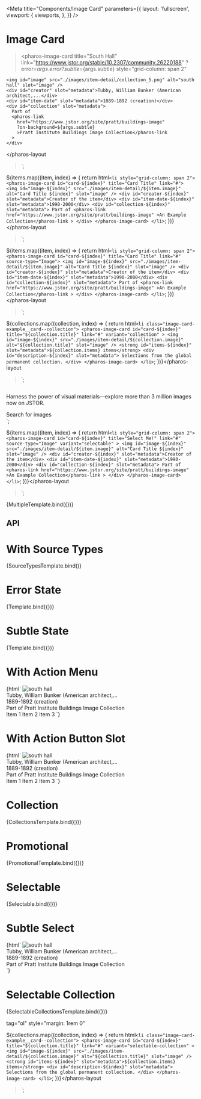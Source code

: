 

<Meta
  title="Components/Image Card"
  parameters={{
    layout: 'fullscreen',
    viewport: {
      viewports,
    },
  }}
/>

# Image Card

<GuidelineLink path="image-card" />

  ><pharos-image-card
    title="South Hall"
    link="https://www.jstor.org/stable/10.2307/community.26220188"
    ?error=${args.error}
    ?subtle=${args.subtle}
    style="grid-column: span 2"
  >
    <img id="image" src="./images/item-detail/collection_5.png" alt="south hall" slot="image" />
    <div id="creator" slot="metadata">Tubby, William Bunker (American architect,...</div>
    <div id="item-date" slot="metadata">1889-1892 (creation)</div>
    <div id="collection" slot="metadata">
      Part of
      <pharos-link
        href="https://www.jstor.org/site/pratt/buildings-image"
        ?on-background=${args.subtle}
        >Pratt Institute Buildings Image Collection</pharos-link
      >
    </div>
  </pharos-image-card></pharos-layout
>`;

  ${items.map((item, index) => {
    return html`<li style="grid-column: span 2">
      <pharos-image-card id="card-${index}" title="Card Title" link="#">
        <img
          id="image-${index}"
          src="./images/item-detail/${item.image}"
          alt="Card Title ${index}"
          slot="image"
        />
        <div id="creator-${index}" slot="metadata">Creator of the item</div>
        <div id="item-date-${index}" slot="metadata">1990-2000</div>
        <div id="collection-${index}" slot="metadata">
          Part of
          <pharos-link href="https://www.jstor.org/site/pratt/buildings-image"
            >An Example Collection</pharos-link
          >
        </div>
      </pharos-image-card>
    </li>`;
  })}</pharos-layout
>`;

  ${items.map((item, index) => {
    return html`<li style="grid-column: span 2">
      <pharos-image-card id="card-${index}" title="Card Title" link="#" source-type="Image">
        <img
          id="image-${index}"
          src="./images/item-detail/${item.image}"
          alt="Card Title ${index}"
          slot="image"
        />
        <div id="creator-${index}" slot="metadata">Creator of the item</div>
        <div id="item-date-${index}" slot="metadata">1990-2000</div>
        <div id="collection-${index}" slot="metadata">
          Part of
          <pharos-link href="https://www.jstor.org/site/pratt/buildings-image"
            >An Example Collection</pharos-link
          >
        </div>
      </pharos-image-card>
    </li>`;
  })}</pharos-layout
>`;

  ${collections.map((collection, index) => {
    return html`<li class="image-card-example__card--collection">
      <pharos-image-card
        id="card-${index}"
        title="${collection.title}"
        link="#"
        variant="collection"
      >
        <img
          id="image-${index}"
          src="./images/item-detail/${collection.image}"
          alt="${collection.title}"
          slot="image"
        />
        <strong id="items-${index}" slot="metadata">${collection.items} items</strong>
        <div id="description-${index}" slot="metadata">
          Selections from the global permanent collection.
        </div>
      </pharos-image-card>
    </li>`;
  })}</pharos-layout
>`;

  <div class="image-card-example__card--promotional">
    <pharos-image-card title="Bring your work to life with images" link="#" variant="promotional">
      <img src="./images/item-detail/open_collection_3.png" alt="" slot="image" />
      <p slot="metadata">
        Harness the power of visual materials—explore more than 3 million images now on JSTOR.
      </p>
    </pharos-image-card>
    <pharos-button variant="secondary">Search for images</pharos-button>
  </div>
</pharos-layout>`;

  ${items.map((item, index) => {
    return html`<li style="grid-column: span 2">
      <pharos-image-card
        id="card-${index}"
        title="Select Me!"
        link="#"
        source-type="Image"
        variant="selectable"
      >
        <img
          id="image-${index}"
          src="./images/item-detail/${item.image}"
          alt="Card Title ${index}"
          slot="image"
        />
        <div id="creator-${index}" slot="metadata">Creator of the item</div>
        <div id="item-date-${index}" slot="metadata">1990-2000</div>
        <div id="collection-${index}" slot="metadata">
          Part of
          <pharos-link href="https://www.jstor.org/site/pratt/buildings-image"
            >An Example Collection</pharos-link
          >
        </div>
      </pharos-image-card>
    </li>`;
  })}</pharos-layout
>`;

<Canvas>
  <Story name="Base">{MultipleTemplate.bind({})}</Story>
</Canvas>

## API

<ArgsTable of="pharos-image-card" />

# With Source Types

<Canvas>
  <Story name="With Source Types">{SourceTypesTemplate.bind()}</Story>
</Canvas>

# Error State

<Canvas>
  <Story name="Error State" args={{ error: true }}>
    {Template.bind({})}
  </Story>
</Canvas>

# Subtle State

<Canvas>
  <Story name="Subtle State" args={{ subtle: true }}>
    {Template.bind({})}
  </Story>
</Canvas>

# With Action Menu

<Canvas>
  <Story name="With Action Menu">
    {html`
      <pharos-layout style="margin: 1rem 0">
        <pharos-image-card
          title="South Hall"
          link="https://www.jstor.org/stable/10.2307/community.26220188"
          action-menu="my-dropdown-menu"
          style="grid-column: span 2"
        >
          <img
            id="image"
            src="./images/item-detail/collection_5.png"
            alt="south hall"
            slot="image"
          />
          <div id="creator" slot="metadata">Tubby, William Bunker (American architect,...</div>
          <div id="item-date" slot="metadata">1889-1892 (creation)</div>
          <div id="collection" slot="metadata">
            Part of
            <pharos-link href="https://www.jstor.org/site/pratt/buildings-image"
              >Pratt Institute Buildings Image Collection</pharos-link
            >
          </div>
        </pharos-image-card>
      </pharos-layout>
      <pharos-dropdown-menu id="my-dropdown-menu">
        <pharos-dropdown-menu-item>Item 1</pharos-dropdown-menu-item>
        <pharos-dropdown-menu-item>Item 2</pharos-dropdown-menu-item>
        <pharos-dropdown-menu-item>Item 3</pharos-dropdown-menu-item>
      </pharos-dropdown-menu>
    `}
  </Story>
</Canvas>

# With Action Button Slot

<Canvas>
  <Story name="With Action Button Slot">
    {html`
      <pharos-layout style="margin: 1rem 0">
        <pharos-image-card
          title="South Hall"
          link="https://www.jstor.org/stable/10.2307/community.26220188"
          style="grid-column: span 2"
        >
          <img
            id="image"
            src="./images/item-detail/collection_5.png"
            alt="south hall"
            slot="image"
          />
          <div id="creator" slot="metadata">Tubby, William Bunker (American architect,...</div>
          <div id="item-date" slot="metadata">1889-1892 (creation)</div>
          <div id="collection" slot="metadata">
            Part of
            <pharos-link href="https://www.jstor.org/site/pratt/buildings-image"
              >Pratt Institute Buildings Image Collection</pharos-link
            >
          </div>
          <pharos-button
            slot="action-button"
            data-dropdown-menu-id="dropdownId"
            icon="ellipses-vertical"
            icon-condensed
            variant="subtle"
          ></pharos-button>
        </pharos-image-card>
        <pharos-dropdown-menu id="dropdownId">
          <pharos-dropdown-menu-item>Item 1</pharos-dropdown-menu-item>
          <pharos-dropdown-menu-item>Item 2</pharos-dropdown-menu-item>
          <pharos-dropdown-menu-item>Item 3</pharos-dropdown-menu-item>
        </pharos-dropdown-menu>
      </pharos-layout>
    `}
  </Story>
</Canvas>

# Collection

<Canvas>
  <Story name="Collection">{CollectionsTemplate.bind({})}</Story>
</Canvas>

# Promotional

<Canvas>
  <Story name="Promotional">{PromotionalTemplate.bind({})}</Story>
</Canvas>

# Selectable

<Canvas>
  <Story name="Selectable">{Selectable.bind({})}</Story>
</Canvas>

# Subtle Select

<Canvas>
  <Story name="Selectable (Subtle)">
    {html`
      <pharos-image-card
        title="South Hall but you can select it"
        link="https://www.jstor.org/stable/10.2307/community.26220188"
        variant="selectable"
        subtle-select
        error="true"
        style="grid-column: span 2"
      >
        <img id="image" src="./images/item-detail/collection_5.png" alt="south hall" slot="image" />
        <div id="creator" slot="metadata">Tubby, William Bunker (American architect,...</div>
        <div id="item-date" slot="metadata">1889-1892 (creation)</div>
        <div id="collection" slot="metadata">
          Part of
          <pharos-link href="https://www.jstor.org/site/pratt/buildings-image"
            >Pratt Institute Buildings Image Collection</pharos-link
          >
        </div>
      </pharos-image-card>
    `}
  </Story>
</Canvas>

# Selectable Collection

<Canvas>
  <Story name="Selectable Collection">{SelectableCollectionsTemplate.bind({})}</Story>
</Canvas>

  tag="ol"
  style="margin: 1rem 0"
>
  ${collections.map((collection, index) => {
    return html`<li class="image-card-example__card--collection">
      <pharos-image-card
        id="card-${index}"
        title="${collection.title}"
        link="#"
        variant="selectable-collection"
      >
        <img
          id="image-${index}"
          src="./images/item-detail/${collection.image}"
          alt="${collection.title}"
          slot="image"
        />
        <strong id="items-${index}" slot="metadata">${collection.items} items</strong>
        <div id="description-${index}" slot="metadata">
          Selections from the global permanent collection.
        </div>
      </pharos-image-card>
    </li>`;
  })}</pharos-layout
>`;
